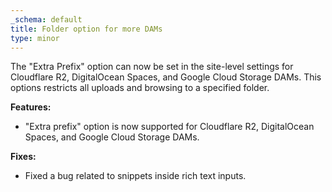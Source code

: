 ```yaml
---
_schema: default
title: Folder option for more DAMs
type: minor
---
```

The "Extra Prefix" option can now be set in the site-level settings for Cloudflare R2, DigitalOcean Spaces, and Google Cloud Storage DAMs. This options restricts all uploads and browsing to a specified folder.

**Features:**

* "Extra prefix" option is now supported for Cloudflare R2, DigitalOcean Spaces, and Google Cloud Storage DAMs.

**Fixes:**

* Fixed a bug related to snippets inside rich text inputs.